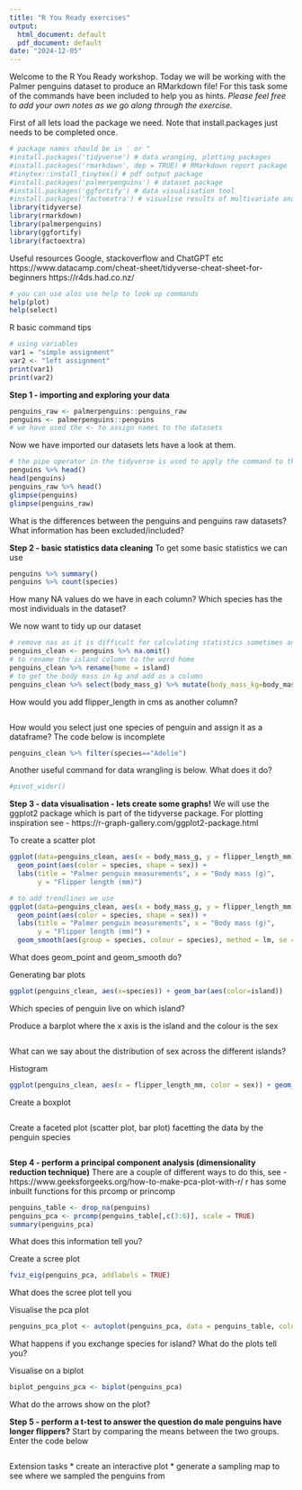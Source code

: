 ```yaml
---
title: "R You Ready exercises"
output:
  html_document: default
  pdf_document: default
date: "2024-12-05"
---
```

Welcome to the R You Ready workshop.
Today we will be working with the Palmer penguins dataset to produce an RMarkdown file!
For this task some of the commands have been included to help you as hints.
*Please feel free to add your own notes as we go along through the exercise.*

First of all lets load the package we need. Note that install.packages just needs to be completed once.
```r
# package names should be in ' or "
#install.packages('tidyverse') # data wranging, plotting packages 
#install.packages('rmarkdown', dep = TRUE) # RMarkdown report package
#tinytex::install_tinytex() # pdf output package
#install.packages('palmerpenguins') # dataset package
#install.packages('ggfortify') # data visualisation tool
#install.packages('factoextra') # visualise results of multivariate analyses
library(tidyverse)
library(rmarkdown)
library(palmerpenguins)
library(ggfortify)
library(factoextra)
```


Useful resources
Google, stackoverflow and ChatGPT etc
https://www.datacamp.com/cheat-sheet/tidyverse-cheat-sheet-for-beginners
https://r4ds.had.co.nz/

```r
# you can use alos use help to look up commands 
help(plot)
help(select)
```
R basic command tips
```r
# using variables
var1 = "simple assignment"
var2 <- "left assignment"
print(var1)
print(var2)
```


**Step 1 - importing and exploring your data**
```r
penguins_raw <- palmerpenguins::penguins_raw
penguins <- palmerpenguins::penguins
# we have used the <- to assign names to the datasets
```

Now we have imported our datasets lets have a look at them.
```r
# the pipe operator in the tidyverse is used to apply the command to the dataframe to the left of the operator. You can add pipe operators one after another if needed!
penguins %>% head() 
head(penguins)
penguins_raw %>% head()
glimpse(penguins)
glimpse(penguins_raw)
```
What is the differences between the penguins and penguins raw datasets?
What information has been excluded/included?

**Step 2 - basic statistics data cleaning**
To get some basic statistics we can use
```r
penguins %>% summary()
penguins %>% count(species)
```
How many NA values do we have in each column?
Which species has the most individuals in the dataset?

We now want to tidy up our dataset
```r
# remove nas as it is difficult for calculating statistics sometimes and rename our new dataframe
penguins_clean <- penguins %>% na.omit()
# to rename the island column to the word home 
penguins_clean %>% rename(home = island) 
# to get the body mass in kg and add as a column
penguins_clean %>% select(body_mass_g) %>% mutate(body_mass_kg=body_mass_g*0.001)
```

How would you add flipper_length in cms as another column?
```r

```

How would you select just one species of penguin and assign it as a dataframe?
The code below is incomplete
```r
penguins_clean %>% filter(species=="Adelie")
```
Another useful command for data wrangling is below. What does it do?
```r
#pivot_wider()
```

**Step 3 - data visualisation - lets create some graphs!**
We will use the ggplot2 package which is part of the tidyverse package.
For plotting inspiration see -  https://r-graph-gallery.com/ggplot2-package.html

To create a scatter plot 
```r
ggplot(data=penguins_clean, aes(x = body_mass_g, y = flipper_length_mm)) + 
  geom_point(aes(color = species, shape = sex)) +
  labs(title = "Palmer penguin measurements", x = "Body mass (g)", 
       y = "Flipper length (mm)")

# to add trendlines we use 
ggplot(data=penguins_clean, aes(x = body_mass_g, y = flipper_length_mm)) + 
  geom_point(aes(color = species, shape = sex)) +
  labs(title = "Palmer penguin measurements", x = "Body mass (g)", 
       y = "Flipper length (mm)") +
  geom_smooth(aes(group = species, colour = species), method = lm, se = T) 
```

What does geom_point and geom_smooth do?

Generating bar plots
```r
ggplot(penguins_clean, aes(x=species)) + geom_bar(aes(color=island)) 
```
Which species of penguin live on which island?

Produce a barplot where the x axis is the island and the colour is the sex
```r

```
What can we say about the distribution of sex across the different islands?

Histogram 
```r
ggplot(penguins_clean, aes(x = flipper_length_mm, color = sex)) + geom_histogram(fill = "white")
```

Create a boxplot 
```r

```

Create a faceted plot (scatter plot, bar plot) facetting the data by the penguin species
```r

```

**Step 4 - perform a principal component analysis (dimensionality reduction technique)**
There are a couple of different ways to do this, see -  https://www.geeksforgeeks.org/how-to-make-pca-plot-with-r/
r has some inbuilt functions for this prcomp or princomp

```r
penguins_table <- drop_na(penguins)
penguins_pca <- prcomp(penguins_table[,c(3:6)], scale = TRUE)
summary(penguins_pca)
```
What does this information tell you?

Create a scree plot
```r
fviz_eig(penguins_pca, addlabels = TRUE)
```
What does the scree plot tell you

Visualise the pca plot
```r
penguins_pca_plot <- autoplot(penguins_pca, data = penguins_table, colour = 'species', shape = 'sex')

```
What happens if you exchange species for island?
What do the plots tell you?

Visualise on a biplot
```r
biplot_penguins_pca <- biplot(penguins_pca)
```
What do the arrows show on the plot?

**Step 5 - perform a t-test to answer the question do male penguins have longer flippers?**
Start by comparing the means between the two groups. Enter the code below
```r

```

Extension tasks 
* create an interactive plot
* generate a sampling map to see where we sampled the penguins from
